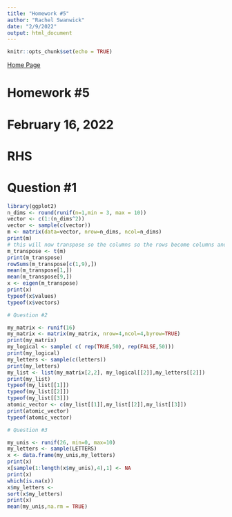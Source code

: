 ```yaml
---
title: "Homework #5"
author: "Rachel Swanwick"
date: "2/9/2022"
output: html_document
---
```


```r
knitr::opts_chunk$set(echo = TRUE)
```

[Home Page](index.html)

# Homework #5
# February 16, 2022
# RHS

# Question #1
```r
library(ggplot2)
n_dims <- round(runif(n=1,min = 3, max = 10))
vector <- c(1:(n_dims^2))
vector <- sample(c(vector))
m <- matrix(data=vector, nrow=n_dims, ncol=n_dims)
print(m)
# this will now transpose so the columns so the rows become columns and the columns become rows 
m_transpose <- t(m)
print(m_transpose)
rowSums(m_transpose[c(1,9),])
mean(m_transpose[1,])
mean(m_transpose[9,])
x <- eigen(m_transpose)
print(x)
typeof(x$values)
typeof(x$vectors)

# Question #2 

my_matrix <- runif(16)
my_matrix <- matrix(my_matrix, nrow=4,ncol=4,byrow=TRUE)
print(my_matrix)
my_logical <- sample( c( rep(TRUE,50), rep(FALSE,50)))
print(my_logical)
my_letters <- sample(c(letters))
print(my_letters)
my_list <- list(my_matrix[2,2], my_logical[[2]],my_letters[[2]])
print(my_list)
typeof(my_list[[1]])
typeof(my_list[[2]])
typeof(my_list[[3]])
atomic_vector <- c(my_list[[1]],my_list[[2]],my_list[[3]])
print(atomic_vector)
typeof(atomic_vector)

# Question #3

my_unis <- runif(26, min=0, max=10)
my_letters <- sample(LETTERS)
x <- data.frame(my_unis,my_letters)
print(x)
x[sample(1:length(x$my_unis),4),1] <- NA
print(x)
which(is.na(x))
x$my_letters <-
sort(x$my_letters)
print(x)
mean(my_unis,na.rm = TRUE)
```
